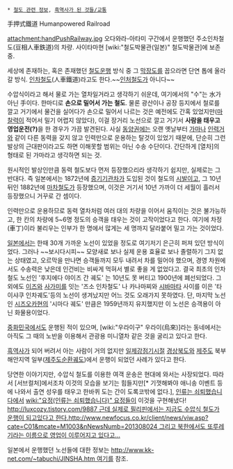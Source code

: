  * [[철도 관련 정보]], [[흑역사가 된 것들/교통]]

手押式鐵道
Humanpowered Railroad

attachment:handPushRailway.jpg
오다와라-아타미 구간에서 운행했던 주소인차철도(豆相人車鉄道)의 차량.
사이타마현 [wiki:"철도박물관(일본)" 철도박물관]에 보존중.

세상에 존재하는, 혹은 존재했던 [[철도]]운행 방식 중 그 [[막장]]도를 꼽으라면 단연 톱에 올라갈 방식. [[인차철도]](人車鐵道)라고도 한다.~~[[인처]]철도가 아니다~~

수압식이라고 해서 물로 가는 열차일거라고 생각하기 쉬운데, 여기에서의 "수"는 水가 아닌 手이다. 한마디로 '''손으로 밀어서 가는 철도'''. 물론 광산이나 공장 등지에서 철로를 깔고 거기에서 물건을 실어다가 손으로 밀어서 나르는 것은 예전에도 간혹 있었지만([[마찰력]]이 적어서 밀기 어렵지 않았다), 이걸 장거리 노선으로 깔고 거기서 '''사람을 태우고 영업운전(?)'''을 한 경우가 가끔 발견된다. 
사실 [[동양]]권에는 오랜 옛날부터 [[가마]]나 [[인력거]]와 같이 다른 동력을 갖지 않고 인력만으로 운용하는 탈것이 있었기 때문에, 단순히 그런 발상의 근대판이라고도 하면 이해못할 범위는 아닌 수송 수단이다. 간단하게 [열차]의 형태로 된 가마라고 생각하면 되는 것.

원시적인 발상인만큼 동력 철도보다 먼저 등장했으리라 생각하기 쉽지만, 실제로는 그 반대다. 즉 일본에서는 1872년에 [[증기기관차]]가 도입된 것이 철도의 [[시발]]이고, 그 10년 뒤인 1882년에 [[마차철도]]가 등장했으며, 이것은 거기서 10년 가까이 더 세월이 흘러서 등장했으니 거꾸로 간 셈이다.

인력만으로 운용하므로 동력 열차처럼 여러 대의 차량을 이어서 움직이는 것은 불가능하고, 한 칸의 차량에 5~6명 정도의 승객을 태우는 것이 고작이었다고 한다. 여기에 차정(車丁)이라 불리우는 인부가 한 명에서 많게는 세 명까지 달라붙어 밀고 가는 것이었다. 

[[일본]]에서는 한때 30개 가까운 노선이 있었을 정도로 여기저기 은근히 퍼져 있던 방식이었다. 그러나 ~~보시다시피~~ 모양새로 보나 실제 운용 효율로 보나 졸렬하기 그지 없는 상태였고, 오르막을 만나면 승객들까지 모두 내려서 차를 밀어야 했으며, 경영 차원에서도 수송력은 낮은데 인건비는 비싸게 먹혀서 별로 좋을 게 없었다고. 결국 최초의 인차철도 노선인 '후지에다 야이즈 간 궤도' 는 10년도 못 버티고 1900년에 폐선되었다. 그 외에도 [[이즈]]와 [[사가미]]를 잇는 '즈소 인차철도' 나 카나마찌와 [[시바마타]] 사이를 이은 '타이샤쿠 인차궤도'등의 노선이 생겨났지만 어느 것도 오래가지 못하였다. 단, 마지막 노선인 [[시즈오카]]현의 '시마다 궤도' 만큼은 1959년까지 유지했지만 이 노선은 승객용이 아닌 화물용이었다.

[[중화민국]]에서도 운행된 적이 있으며, [wiki:"우라이구" 우라이(烏來)]라는 동네에서는 아직도 그 때의 노반을 이용해서 관광용 미니열차 같은 것을 굴리고 있다고 한다.

[[흑역사]]가 되어 버려서 아는 사람이 거의 없지만 [[일제강점기]]시절 [[경상북도]]와 [[제주도]] 북부 해안지역 일부([[제주도순환궤도]])에서 운행이 되었던 사례가 있다고 한다.

당연한 이야기지만, 수압식 철도를 이용한 여객 운송은 현대에 와서는 사장되었다. 따라서 [서브컬처]에서조차 이것의 모습을 보기는 힘들지만[* 기껏해봐야 애니송 이벤트 등에 나와서 출연 성우를 태우고 한바퀴 도는 간이 도록코밖에 없다.], [[인류는 쇠퇴했습니다]]에서 [[wiki:"요정(인류는 쇠퇴했습니다)" 요정들]]이 이것을 구현해냈다! [[http://luxcozy.tistory.com/9887 근데 실제로 필리핀에서는 지금도 수압식 철도가 운행이 되고있다고 한다.]][[http://www.newfocus.co.kr/client/news/viw.asp?cate=C01&mcate=M1003&nNewsNumb=201308024 그리고 북한에서도 또루레기라는 이름으로 영업이 이루어지고 있다고...]] 

일본에서 운행했던 노선들에 대한 정보는 [[http://www.kk-net.com/~tabuchi/JINSHA.htm 여기]]를 참조.
